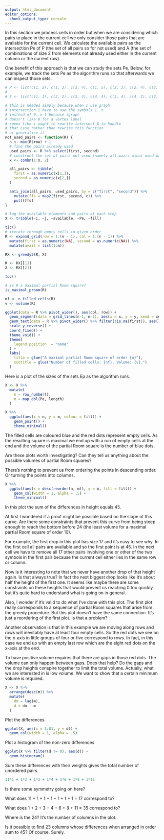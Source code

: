 ```yaml
---
output: html_document
editor_options: 
  chunk_output_type: console
---
```

In this section we process cells in order but when we are considering
which pairs to place in the current cell we only consider those
pairs that are available for the current cell. We calculate the available
pairs as the intersection Pe of P (the set of all pairs so for not used)
and A (the set of combinations of size 2 from elements not already
used either in the current column or the current row).

One benefit of this approach is that we can study the sets Pe.
Below, for example, we track the sets Pe as the algorithm runs
so that afterwards we can inspect those sets.

```r
# P <- list(c(1, 2), c(1, 3), c(1, 4), c(1, 5), c(2, 3), c(2, 4), c(2, 6), c(3, 4), c(3, 7), c(5, 6), c(5, 7), c(5, 8), c(5, 9), c(5, 10), c(6, 7), c(6, 8), c(6, 9), c(6, 10), c(7, 8), c(7, 9), c(7, 10), c(8, 9), c(8, 10), c(9, 10), c(1, 6), c(1, 7), c(1, 8), c(1, 9), c(1, 10), c(2, 5), c(2, 7), c(2, 8), c(2, 9), c(2, 10), c(3, 5), c(3, 6), c(3, 8), c(3, 9), c(3, 10), c(4, 5), c(4, 6), c(4, 7), c(4, 8), c(4, 9), c(4, 10))
# 
# E <- list(c(1, 1), c(2, 2), c(3, 3), c(4, 4), c(3, 4), c(4, 2), c(2, 3), c(5, 5), c(4, 3), c(1, 2), c(6, 6), c(7, 7), c(8, 8), c(9, 9), c(7, 8), c(9, 6), c(6, 9), c(8, 7), c(8, 9), c(9, 7), c(1, 4), c(2, 1), c(6, 8), c(7, 6), c(1, 3), c(1, 5), c(1, 6), c(1, 7), c(1, 8), c(1, 9), c(2, 4), c(2, 5), c(2, 6), c(2, 7), c(2, 8), c(2, 9), c(3, 1), c(3, 2), c(3, 5), c(3, 6), c(3, 7), c(3, 8), c(3, 9), c(4, 1), c(4, 5), c(4, 6), c(4, 7), c(4, 8), c(4, 9), c(5, 1), c(5, 2), c(5, 3), c(5, 4), c(5, 6), c(5, 7), c(5, 8), c(5, 9), c(6, 1), c(6, 2), c(6, 3), c(6, 4), c(6, 5), c(6, 7), c(7, 1), c(7, 2), c(7, 3), c(7, 4), c(7, 5), c(7, 9), c(8, 1), c(8, 2), c(8, 3), c(8, 4), c(8, 5), c(8, 6), c(9, 1), c(9, 2), c(9, 3), c(9, 4), c(9, 5), c(9, 8))
```

```r
# this is needed simply because when I use graph
# intersection i have to use the symbols 1..n
# instead of 0..n-1 because igraph
# doesn't like 0 for a vertex label
# seems like i ought to rewrite intersect_G to handle
# that case rather than rewrite this function
# or generalise it
not_used_pairs <- function(R) {
  n <- max(R$row) + 1
  # find the pairs already used
  used_pairs <- R %>% select(first, second)
  # construct the set of pairs not used (namely all pairs minus used pairs)
  x <- combn(1:n, 2)

  all_pairs <- tibble(
    first = as.numeric(x[1,]),
    second = as.numeric(x[2,])
  )

  anti_join(all_pairs, used_pairs, by = c("first", "second")) %>%
    mutate(ffs = map2(first, second, c)) %>%
    pull(ffs)
}
```

```r
# log the available elements and pairs at each step
X <- tribble(~i, ~j, ~available, ~Pe, ~fill)

tic()
# iterate through empty cells in given order
R <- expand_grid(row = 1:(n - 1), col = 1:(n - 1)) %>%
  mutate(first = as.numeric(NA), second = as.numeric(NA)) %>%
  mutate(avail = list(1:n))

RX <- greedy3(R, X)

R <- RX[[1]]
X <- RX[[2]]

toc()
```

```r
# is R a maximal partial Room square?
is_maximal_proom(R)
```

```r
nf <- n_filled_cells(R)
v <- volume(R)

ggplot(data = R %>% pivot_wider(), aes(col, row)) +
  geom_segment(data = grid_lines(n-1, n-1), aes(x = x, y = y, xend = xend, yend = yend), size = .1) +
  geom_text(data = R %>% pivot_wider() %>% filter(!is.na(first)), aes(label = paste(first, second, sep = ","))) +
  scale_y_reverse() +
  coord_fixed() + 
  theme_void() +
  theme(
    legend.position  = "none"
  ) +
  labs(
    title = glue("A maximal partial Room square of order {n}"),
    subtitle = glue("Number of filled cells: {nf}, Volume: {v}.")
  )
```

Here is a plot of the sizes of the sets Ep as the algorithm runs.

```r
X <- X %>%
  mutate(
    n = row_number(),
    m = map_dbl(Pe, length)
  )
```

```r
X %>%
  ggplot(aes(x = n, y = m, colour = fill)) +
    geom_point() +
    theme_minimal()
```

The filled cells are coloured blue and the red dots
represent empty cells. As the resulting square is maximal
we end up with a run of empty cells at the end and the
volume of the partial Room square is the number of
blue dots.

Are these plots worth investigating? Can they tell us
anything about the possible volumes of partial Room
squares?

There's nothing to prevent us from ordering the points
in descending order. Or turning the points into columns.

```r
X %>%
  ggplot(aes(x = desc(reorder(n, m)), y = m, fill = fill)) +
    geom_col(width = 1, alpha = .5) +
    theme_minimal()
```

In this plot the sum of the differences in height equals
45.

At first I wondered if a proof might be possible based
on the slope of this curve. Are there some constraints
that prevent this curve from being steep enough to reach
the bottom before 24 (the least volume for a maximal
partial Room square of order 10).

For example, the first drop in this plot has size 17
and it's easy to see why. In the first cell all pairs
are available and so the first point is at 45. In the
next cell we have to remove all 17 other pairs involving
one or other of the two symbols in the first pair because
the current cell either lies in the same row or column.

Now is it interesting to note that we never have another
drop of that height again. Is that always true? In fact
the next biggest drop looks like it's about half the
height of the first one. It seems like maybe there are
some constraints on these heights that would prevent us
reaching 0 too quickly but it's quite hard to understand
what is going on in general.

Also, I wonder if it's valid to do what I've done with
this plot. The first plot really corresponds to a sequence
of partial Room squares that arise from the greedy
procedure. But this plot doesn't have the same connection.
It's just a reordering of the first plot. Is that a problem?

Another observation is that in this example we are
moving along rows and rows will inevitably have at
least four empty cells. So the red dots we see on
the x-axis in little groups of four or five correspond
to rows. In fact, in this case we end up with an
empty last row which are the eight red dots on the
x-axis at the end.

To have positive volume requires that there are gaps
in those red dots. The volume can only happen between
gaps. Does that help? Do the gaps and the drop heights
conspire together to limit the total volume. Actually,
what we are interested in is low volume. We want to
show that a certain minimum volume is required.

```r
X <- X %>%
  arrange(desc(m)) %>%
  mutate(
    dm = lag(m),
    d = dm - m
  )
```

Plot the differences.

```r
ggplot(X, aes(x = 1:81, y = d)) +
  geom_col(width = 1, alpha = .5)
```

Plot a histogram of the non-zero differences.

```r
ggplot(X %>% filter(d != 0), aes(d)) +
  geom_histogram()
```

Sum these differences with their weights gives the total number of
unordered pairs.

```r
11*1 + 1*2 + 1*3 + 1*4 + 1*6 + 1*8 + 1*11
```

Is there some symmetry going on here?

What does 11 + 1 + 1 + 1 + 1 + 1 + 1 = 17 correspond to?

What does 1 + 2 + 3 + 4 + 6 + 8 + 11 = 35 correspond to?

Where is the 24? It's the number of columns in the plot.

Is it possible to find 23 columns whose differences when
arranged in order sum to 45? Of course. Surely.